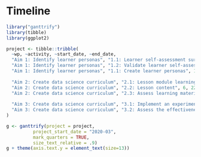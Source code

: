 # Timeline

```r
library("ganttrify")
library(tibble)
library(ggplot2)

project <- tibble::tribble(
  ~wp, ~activity, ~start_date, ~end_date,
  "Aim 1: Identify learner personas", "1.1: Learner self-assessment survey", 1, 6,
  "Aim 1: Identify learner personas", "1.2: Validate learner self-assessment survey", 1, 6,
  "Aim 1: Identify learner personas", "1.1: Create learner personas", 1, 6,
  
  "Aim 2: Create data science curriculum", "2.1: Lesson module learning objectives", 6, 22,
  "Aim 2: Create data science curriculum", "2.2: Lesson content", 6, 22,
  "Aim 2: Create data science curriculum", "2.3: Assess learning materials", 6, 22,
  
  "Aim 3: Create data science curriculum", "3.1: Implement an experiment", 7, 9,
  "Aim 3: Create data science curriculum", "3.2: Assess the effectiveness of targeted feedback", 10, 22,
)

g <- ganttrify(project = project,
          project_start_date = "2020-03",
          mark_quarters = TRUE,
          size_text_relative = .9)
g + theme(axis.text.y = element_text(size=13))
```

